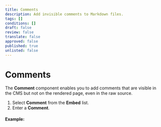 ```yaml
---
title: Comments
description: Add invisible comments to Markdown files.
tags: []
conditions: []
draft: false
review: false
translate: false
approved: false
published: true
unlisted: false
---
```


# Comments

The **Comment** component enables you to add comments that are visible in the CMS but not on the rendered page, even in the raw source.

1. Select **Comment** from the **Embed** list.
2. Enter a **Comment**.

#### Example:

<!-- hidden comment="This comment is invisible in the published website." -->

